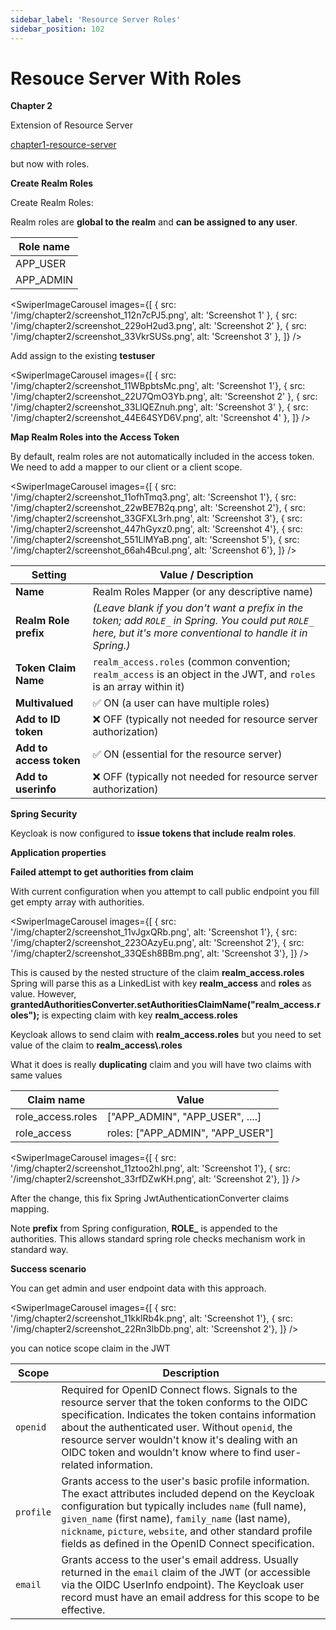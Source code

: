 ```yaml
---
sidebar_label: 'Resource Server Roles'
sidebar_position: 102
---
```



# Resouce Server With Roles

**Chapter 2**

Extension of Resource Server

[chapter1-resource-server](chapter1-resource-server)

but now with roles.

**Create Realm Roles**

Create Realm Roles:

Realm roles are **global to the realm** and **can be assigned to any user**.

| Role name   |
| -------- |
| APP_USER   |
| APP_ADMIN  |

<SwiperImageCarousel
  images={[
    { src: '/img/chapter2/screenshot_112n7cPJ5.png', alt: 'Screenshot 1' },
    { src: '/img/chapter2/screenshot_229oH2ud3.png', alt: 'Screenshot 2' },
    { src: '/img/chapter2/screenshot_33VkrSUSs.png', alt: 'Screenshot 3' },
  ]} />

Add assign to the existing **testuser**

<SwiperImageCarousel
  images={[
    { src: '/img/chapter2/screenshot_11WBpbtsMc.png', alt: 'Screenshot 1'},
    { src: '/img/chapter2/screenshot_22U7QmO3Yb.png', alt: 'Screenshot 2' },
    { src: '/img/chapter2/screenshot_33LlQEZnuh.png', alt: 'Screenshot 3' },
    { src: '/img/chapter2/screenshot_44E64SYD6V.png', alt: 'Screenshot 4' },
  ]} />

**Map Realm Roles into the Access Token**

By default, realm roles are not automatically included in the access token. We need to add a mapper to our client or a client scope.

<SwiperImageCarousel
  images={[
    { src: '/img/chapter2/screenshot_11ofhTmq3.png', alt: 'Screenshot 1'},
    { src: '/img/chapter2/screenshot_22wBE7B2q.png', alt: 'Screenshot 2'},
    { src: '/img/chapter2/screenshot_33GFXL3rh.png', alt: 'Screenshot 3'},
    { src: '/img/chapter2/screenshot_447hGyxz0.png', alt: 'Screenshot 4'},
    { src: '/img/chapter2/screenshot_551LlMYaB.png', alt: 'Screenshot 5'},
    { src: '/img/chapter2/screenshot_66ah4Bcul.png', alt: 'Screenshot 6'},
  ]} />

| Setting                | Value / Description                                                                                                                                      |
|------------------------|-----------------------------------------------------------------------------------------------------------------------------------------------------------|
| **Name**               | Realm Roles Mapper (or any descriptive name)                                                                                                             |
| **Realm Role prefix**  | *(Leave blank if you don't want a prefix in the token; add `ROLE_` in Spring. You could put `ROLE_` here, but it's more conventional to handle it in Spring.)* |
| **Token Claim Name**   | `realm_access.roles` (common convention; `realm_access` is an object in the JWT, and `roles` is an array within it)                                      |
| **Multivalued**        | ✅ ON (a user can have multiple roles)                                                                                                                   |
| **Add to ID token**    | ❌ OFF (typically not needed for resource server authorization)                                                                                           |
| **Add to access token**| ✅ ON (essential for the resource server)                                                                                                                 |
| **Add to userinfo**    | ❌ OFF (typically not needed for resource server authorization)                                                                                           |

**Spring Security**

Keycloak is now configured to **issue tokens that include realm roles**.


<ShikiCodeBlock language="java" theme="catppuccin-frappe"
                source="https://raw.githubusercontent.com/stokilo/keycloack-docs/refs/heads/main/chapters/chapter2-resource-server-roles/src/main/java/org/sstec/resourceserver/SecurityConfig.java" />



**Application properties**

<ShikiCodeBlock language="properties" theme="catppuccin-frappe"
                source="https://raw.githubusercontent.com/stokilo/keycloack-docs/refs/heads/main/chapters/chapter2-resource-server-roles/src/main/resources/application.properties" />

**Failed attempt to get authorities from claim**

With current configuration when you attempt to call public endpoint you fill get empty array with authorities.

<SwiperImageCarousel
  images={[
    { src: '/img/chapter2/screenshot_11vJgxQRb.png', alt: 'Screenshot 1'},
    { src: '/img/chapter2/screenshot_223OAzyEu.png', alt: 'Screenshot 2'},
    { src: '/img/chapter2/screenshot_33QEsh8BBm.png', alt: 'Screenshot 3'},
  ]} />

This is caused by the nested structure of the claim **realm_access.roles**
Spring will parse this as a LinkedList with key **realm_access** and **roles** as value.
However, **grantedAuthoritiesConverter.setAuthoritiesClaimName("realm_access.roles");** is expecting
claim with key **realm_access.roles**

Keycloak allows to send claim with **realm_access.roles** but you need to set value of the claim to **realm_access\\.roles**

What it does is really **duplicating** claim and you will have two claims with same values

| Claim name   | Value |
| -------- | -------- |
| role_access.roles  | ["APP_ADMIN", "APP_USER", ....] |
| role_access  | roles: ["APP_ADMIN", "APP_USER"] |

<SwiperImageCarousel
  images={[
    { src: '/img/chapter2/screenshot_11ztoo2hl.png', alt: 'Screenshot 1'},
    { src: '/img/chapter2/screenshot_33rfDZwKH.png', alt: 'Screenshot 2'},
  ]} />

After the change, this fix Spring JwtAuthenticationConverter claims mapping.

Note **prefix** from Spring configuration, **ROLE_** is appended to the authorities.
This allows standard spring role checks mechanism work in standard way.


**Success scenario**

You can get admin and user endpoint data with this approach.

<SwiperImageCarousel
  images={[
    { src: '/img/chapter2/screenshot_11kklRb4k.png', alt: 'Screenshot 1'},
    { src: '/img/chapter2/screenshot_22Rn3lbDb.png', alt: 'Screenshot 2'},
  ]} />

you can notice scope claim in the JWT

| Scope     | Description                                                                                                                                                                                                                                                                                                                                           |
|-----------|-------------------------------------------------------------------------------------------------------------------------------------------------------------------------------------------------------------------------------------------------------------------------------------------------------------------------------------------------------|
| `openid`  | Required for OpenID Connect flows. Signals to the resource server that the token conforms to the OIDC specification. Indicates the token contains information about the authenticated user. Without `openid`, the resource server wouldn't know it's dealing with an OIDC token and wouldn't know where to find user-related information. |
| `profile` | Grants access to the user's basic profile information. The exact attributes included depend on the Keycloak configuration but typically includes `name` (full name), `given_name` (first name), `family_name` (last name), `nickname`, `picture`, `website`, and other standard profile fields as defined in the OpenID Connect specification.    |
| `email`   | Grants access to the user's email address. Usually returned in the `email` claim of the JWT (or accessible via the OIDC UserInfo endpoint). The Keycloak user record must have an email address for this scope to be effective.                                                                                                                  |


